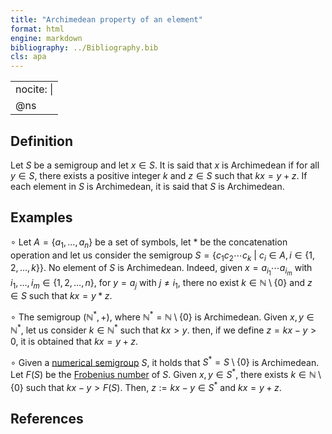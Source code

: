 ```yaml
---
title: "Archimedean property of an element"
format: html
engine: markdown
bibliography: ../Bibliography.bib
cls: apa
---
```


---
nocite: |
  @ns
---

<!-- Definición de Num. Sem. -->

## Definition

Let $S$ be a semigroup and let $x \in S$. It is said that $x$ is Archimedean if for all $y \in S$, there exists a positive integer $k$ and $z \in S$ such that $kx = y + z$. If each element in $S$ is Archimedean, it is said that $S$ is Archimedean.

## Examples

$\circ$ Let $A = \{a_1, \ldots, a_n\}$ be a set of symbols, let $*$ be the concatenation operation and let us consider the semigroup $S = \{ c_1c_2 \cdots c_k ~ | ~ c_i \in A, i \in \{1, 2, \ldots, k\} \}$. No element of $S$ is Archimedean. Indeed, given $x = a_{i_1}\cdots a_{i_m}$ with $i_1, \ldots, i_m \in \{1,2,\ldots, n\}$, for $y = a_j$ with $j \ne i_1$, there no exist $k \in \mathbb{N} \setminus \{0\}$ and $z \in S$ such that $kx = y * z$.

$\circ$ The semigroup $(\mathbb{N}^*, +)$, where $\mathbb{N}^* = \mathbb{N} \setminus \{0\}$ is Archimedean. Given $x, y \in \mathbb{N}^*$, let us consider $k \in \mathbb{N}^*$ such that $kx > y$. then, if we define $z = kx - y > 0$, it is obtained that $kx = y + z$.

$\circ$ Given a [numerical semigroup](../Basic-concepts/Numerical-semigroup.qmd) $S$, it holds that $S^* = S \setminus \{0\}$ is Archimedean. Let $F(S)$ be the [Frobenius number](../Basic-concepts/Frobenius-number.qmd) of $S$. Given $x, y \in S^*$, there exists $k \in \mathbb{N} \setminus \{0\}$ such that $kx - y > F(S)$. Then, $z := kx - y \in S^*$ and $kx = y + z$.

## References

::: {#refs}

:::
